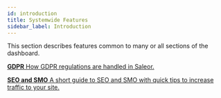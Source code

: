 ```yaml
---
id: introduction
title: Systemwide Features
sidebar_label: Introduction
---
```



This section describes features common to many or all sections of the dashboard.

<CardGrid>

[**GDPR** How GDPR regulations are handled in Saleor.](dashboard/systemwide/gdpr.md)

[**SEO and SMO** A short guide to SEO and SMO with quick tips to increase traffic to your site.](dashboard/systemwide/seo-smo.md)

</CardGrid>